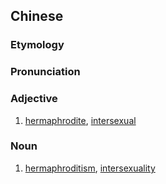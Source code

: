 {{also|雌雄间性}}
==Chinese==
{{zh-forms|s=雌雄间性|type=211}}
{{wikipedia|lang=zh}}

===Etymology===
{{zh-compound|雌雄|間|性|female and male|inter-|sexuality}}

===Pronunciation===
{{zh-pron
|m=cíxióngjiānxìng
|cat=a,n
}}

===Adjective===
{{zh-adj}}

# [[hermaphrodite]], [[intersexual]]

===Noun===
{{zh-noun}}

# [[hermaphroditism]], [[intersexuality]]